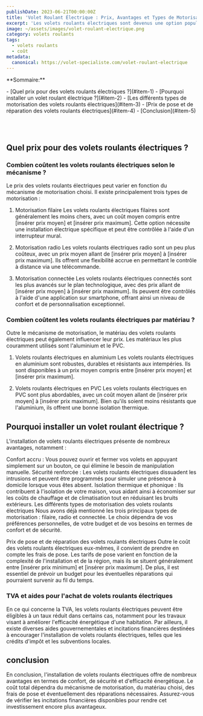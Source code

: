 ```yaml
---
publishDate: 2023-06-21T00:00:00Z
title: 'Volet Roulant Électrique : Prix, Avantages et Types de Motorisation'
excerpt: 'Les volets roulants électriques sont devenus une option populaire pour de nombreux propriétaires, offrant à la fois un confort accru et une sécurité renforcée. Dans cet article, nous explorerons les différents aspects liés aux volets roulants électriques.'
image: ~/assets/images/volet-roulant-electrique.png
category: volets roulants
tags:
  - volets roulants
  - coût
metadata:
  canonical: https://volet-specialiste.com/volet-roulant-electrique
---
```


<div>

<p>**Sommaire:**</p>
- [Quel prix pour des volets roulants électriques ?](#item-1)
- [Pourquoi installer un volet roulant électrique ?](#item-2)
- [Les différents types de motorisation des volets roulants électriques](#item-3)
- [Prix de pose et de réparation des volets roulants électriques](#item-4)
- [Conclusion](#item-5)
</div>

<a id="item-1"></a>
<br />
<br />

## Quel prix pour des volets roulants électriques ?

### Combien coûtent les volets roulants électriques selon le mécanisme ?

Le prix des volets roulants électriques peut varier en fonction du mécanisme de motorisation choisi. Il existe principalement trois types de motorisation :

1. Motorisation filaire
   Les volets roulants électriques filaires sont généralement les moins chers, avec un coût moyen compris entre [insérer prix moyen] et [insérer prix maximum]. Cette option nécessite une installation électrique spécifique et peut être contrôlée à l'aide d'un interrupteur mural.

2. Motorisation radio
   Les volets roulants électriques radio sont un peu plus coûteux, avec un prix moyen allant de [insérer prix moyen] à [insérer prix maximum]. Ils offrent une flexibilité accrue en permettant le contrôle à distance via une télécommande.

3. Motorisation connectée
   Les volets roulants électriques connectés sont les plus avancés sur le plan technologique, avec des prix allant de [insérer prix moyen] à [insérer prix maximum]. Ils peuvent être contrôlés à l'aide d'une application sur smartphone, offrant ainsi un niveau de confort et de personnalisation exceptionnel.

### Combien coûtent les volets roulants électriques par matériau ?

Outre le mécanisme de motorisation, le matériau des volets roulants électriques peut également influencer leur prix. Les matériaux les plus couramment utilisés sont l'aluminium et le PVC.

1. Volets roulants électriques en aluminium
   Les volets roulants électriques en aluminium sont robustes, durables et résistants aux intempéries. Ils sont disponibles à un prix moyen compris entre [insérer prix moyen] et [insérer prix maximum].

2. Volets roulants électriques en PVC
   Les volets roulants électriques en PVC sont plus abordables, avec un coût moyen allant de [insérer prix moyen] à [insérer prix maximum]. Bien qu'ils soient moins résistants que l'aluminium, ils offrent une bonne isolation thermique.

## Pourquoi installer un volet roulant électrique ?

L'installation de volets roulants électriques présente de nombreux avantages, notamment :

Confort accru : Vous pouvez ouvrir et fermer vos volets en appuyant simplement sur un bouton, ce qui élimine le besoin de manipulation manuelle.
Sécurité renforcée : Les volets roulants électriques dissuadent les intrusions et peuvent être programmés pour simuler une présence à domicile lorsque vous êtes absent.
Isolation thermique et phonique : Ils contribuent à l'isolation de votre maison, vous aidant ainsi à économiser sur les coûts de chauffage et de climatisation tout en réduisant les bruits extérieurs.
Les différents types de motorisation des volets roulants électriques
Nous avons déjà mentionné les trois principaux types de motorisation : filaire, radio et connectée. Le choix dépendra de vos préférences personnelles, de votre budget et de vos besoins en termes de confort et de sécurité.

Prix de pose et de réparation des volets roulants électriques
Outre le coût des volets roulants électriques eux-mêmes, il convient de prendre en compte les frais de pose. Les tarifs de pose varient en fonction de la complexité de l'installation et de la région, mais ils se situent généralement entre [insérer prix minimum] et [insérer prix maximum]. De plus, il est essentiel de prévoir un budget pour les éventuelles réparations qui pourraient survenir au fil du temps.

### TVA et aides pour l'achat de volets roulants électriques

En ce qui concerne la TVA, les volets roulants électriques peuvent être éligibles à un taux réduit dans certains cas, notamment pour les travaux visant à améliorer l'efficacité énergétique d'une habitation. Par ailleurs, il existe diverses aides gouvernementales et incitations financières destinées à encourager l'installation de volets roulants électriques, telles que les crédits d'impôt et les subventions locales.

## conclusion

En conclusion, l'installation de volets roulants électriques offre de nombreux avantages en termes de confort, de sécurité et d'efficacité énergétique. Le coût total dépendra du mécanisme de motorisation, du matériau choisi, des frais de pose et éventuellement des réparations nécessaires. Assurez-vous de vérifier les incitations financières disponibles pour rendre cet investissement encore plus avantageux.
